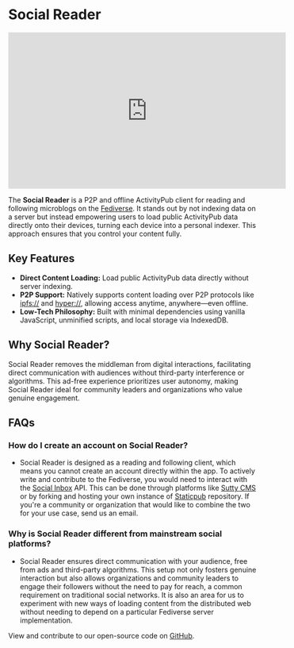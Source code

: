 
# Social Reader

<iframe width="560" height="315" src="https://www.youtube.com/embed/1RB6jL1ujIw?si=BvsAwbmYJT9nFL0p" title="YouTube video player" frameborder="0" allow="accelerometer; autoplay; clipboard-write; encrypted-media; gyroscope; picture-in-picture; web-share" referrerpolicy="strict-origin-when-cross-origin" allowfullscreen></iframe>

The **Social Reader** is a P2P and offline ActivityPub client for reading and following microblogs on the [Fediverse](https://www.fediverse.to/). It stands out by not indexing data on a server but instead empowering users to load public ActivityPub data directly onto their devices, turning each device into a personal indexer. This approach ensures that you control your content fully.

## Key Features
- **Direct Content Loading:** Load public ActivityPub data directly without server indexing.
- **P2P Support:** Natively supports content loading over P2P protocols like [ipfs://](https://ipfs.tech/) and [hyper://](https://holepunch.to/), allowing access anytime, anywhere—even offline.
- **Low-Tech Philosophy:** Built with minimal dependencies using vanilla JavaScript, unminified scripts, and local storage via IndexedDB.

## Why Social Reader?
Social Reader removes the middleman from digital interactions, facilitating direct communication with audiences without third-party interference or algorithms. This ad-free experience prioritizes user autonomy, making Social Reader ideal for community leaders and organizations who value genuine engagement.

## FAQs
### How do I create an account on Social Reader?
- Social Reader is designed as a reading and following client, which means you cannot create an account directly within the app. To actively write and contribute to the Fediverse, you would need to interact with the [Social Inbox](https://hypha.coop/dripline/announcing-dp-social-inbox/) API. This can be done through platforms like [Sutty CMS](https://sutty.nl/) or by forking and hosting your own instance of [Staticpub](https://github.com/RangerMauve/staticpub.mauve.moe) repository. If you're a community or organization that would like to combine the two for your use case, send us an email.

### Why is Social Reader different from mainstream social platforms?
- Social Reader ensures direct communication with your audience, free from ads and third-party algorithms. This setup not only fosters genuine interaction but also allows organizations and community leaders to engage their followers without the need to pay for reach, a common requirement on traditional social networks. It is also an area for us to experiment with new ways of loading content from the distributed web without needing to depend on a particular Fediverse server implementation.

View and contribute to our open-source code on [GitHub](https://github.com/hyphacoop/reader.distributed.press).